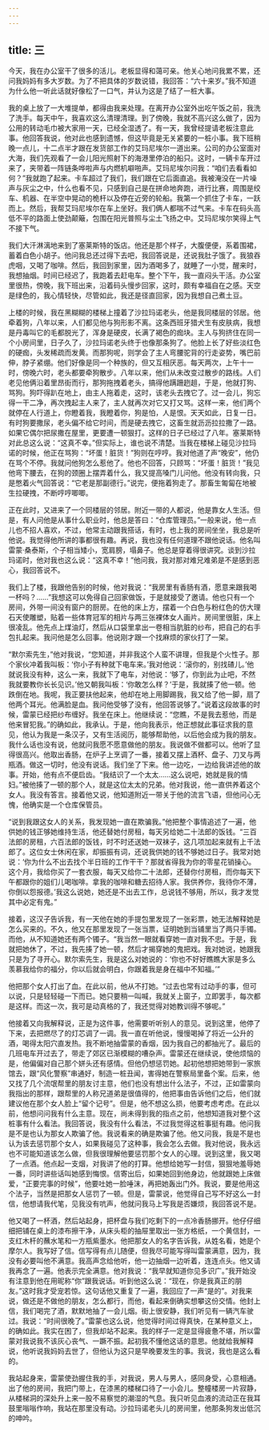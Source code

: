 ```yaml
---
---
---
```

title: 三
---



今天，我在办公室干了很多的活儿。老板显得和蔼可亲。他关心地问我累不累，还问我妈妈有多大岁数。为了不把具体的岁数说错，我回答：“六十来岁。”我不知道为什么他一听此话就好像松了一口气，并认为这是了结了一桩大事。

我的桌上放了一大堆提单，都得由我来处理。在离开办公室外出吃午饭之前，我洗了洗手。每天中午，我喜欢这么清理清理。到了傍晚，我就不高兴这么做了，因为公用的转动毛巾被大家用一天，已经全湿透了。有一天，我曾经提请老板注意此事。他回答我说，他对此也感到遗憾，但这毕竟是无关紧要的一桩小事。我下班稍晚一点儿，十二点半才跟在发货部工作的艾玛尼埃尔一道出来。公司的办公室面对大海，我们先观看了一会儿阳光照射下的海港里停泊的船只。这时，一辆卡车开过来了，夹带着一阵链条哗啦声与内燃机噼啪声。艾玛尼埃尔问我：“咱们去看看如何？”我就跑了起来。卡车超过了我们，我们跟在它后面直追。我被淹没在一片噪声与灰尘之中，什么也看不见，只感到自己是在拼命地奔跑，进行比赛，周围是绞车、机器、在半空中晃动的桅杆以及停在近旁的轮船。我第一个抓住了卡车，一跃而上。然后，我帮艾玛尼埃尔在车上坐好。我们俩人都喘不过气来。卡车在码头高低不平的路面上使劲颠簸，包围在阳光普照与尘土飞扬之中。艾玛尼埃尔笑得上气不接下气。

我们大汗淋漓地来到了塞莱斯特的饭店。他还是那个样子，大腹便便，系着围裙，蓄着白色小胡子。他问我总还过得下去吧，我回答说是，还说我肚子饿了。我狼吞虎咽，又喝了咖啡。然后，我回到家里，因为酒喝多了，就睡了一小觉，醒来时，我想抽烟。时间已经迟了，我跑着去赶电车。整个下午，我一直闷头干活。办公室里很热，傍晚，我下班出来，沿着码头慢步回家，这时，颇有幸福自在之感。天空是绿色的，我心情轻快，尽管如此，我还是径直回家，因为我想自己煮土豆。

上楼的时候，我在黑糊糊的楼梯上撞着了沙拉玛诺老头，他是我同楼层的邻居。他牵着狗，八年以来，人们都见他与狗形影不离。这条西班牙猎犬生有皮肤病，我想是丹毒叫它的毛都脱光了，浑身是硬皮，长满了褐色的痂块。主人与狗挤住在同一个小房间里，日子久了，沙拉玛诺老头终于也像那条狗了。他脸上长了好些淡红色的硬痂，头发稀疏而发黄。而那狗呢，则学会了主人弯腰驼背的行走姿势，嘴巴前伸，脖子紧绷。他们好像是同一个种族的，但又互相厌恶。每天两次，上午十一时，傍晚六时，老头都要牵狗散步。八年以来，他们从未改变过散步的路线。人们老见他俩沿着里昂街而行，那狗拖拽着老头，搞得他蹒跚趔趄，于是，他就打狗、骂狗。狗吓得趴在地上，由主人拖着走，这时，该老头去拽它了。过一会儿，狗忘得一干二净，再次拽起主人来了，主人就再次对它又打又骂。这样一来，他们两个就停在人行道上，你瞪着我，我瞪着你，狗是怕，人是恨。天天如此，日复一日。有时狗要撒尿，老头偏不给它时间，而是硬去拽它，这畜生就沥沥拉拉撒了一路。如果它偶尔把尿撒在屋里，更要遭一顿狠打。这样的日子已经过了八年。塞莱斯特对此总这么说：“这真不幸。”但实际上，谁也说不清楚。当我在楼梯上碰见沙拉玛诺的时候，他正在骂狗：“坏蛋！脏货！”狗则在哼哼。我对他道了声“晚安”，他仍在骂个不停。我就问他狗怎么惹他了。他也不回答，只顾骂：“坏蛋！脏货！”我见他弯下腰去，在狗的颈圈上摆弄着什么，我又提高嗓门儿问他。他没有转向我，只是憋着火气回答说：“它老是那副德行。”说完，便拖着狗走了。那畜生匍匐在地被生拉硬拽，不断哼哼唧唧。

正在此时，又进来了一个同楼层的邻居。附近一带的人都说，他是靠女人生活。但是，有人问他是从事什么职业时，他总是答曰：“仓库管理员。”一般来说，他一点儿也不招人喜欢，不过，他常主动跟我搭话，有时，也上我的房间坐坐，我总是听他说。我觉得他所讲的事都很有趣。再说，我也没有任何道理不跟他说话。他名叫雷蒙·桑泰斯，个子相当矮小，宽肩膀，塌鼻子。他总是穿着得很讲究。谈到沙拉玛诺时，他对我也这么说：“这真不幸！”他问我，我对那对难兄难弟是不是感到恶心，我回答说不。

我们上了楼，我跟他告别的时候，他对我说：“我房里有香肠有酒，愿意来跟我喝一杯吗？……”我想这可以免得自己回家做饭，于是就接受了邀请。他也只有一个房间，外带一间没有窗户的厨房。在他的床上方，摆着一个白色与粉红色的仿大理石天使雕塑，贴着一些体育冠军的相片与两三张裸体女人画片。房间里很脏，床上很凌乱。他先点上煤油灯，然后从口袋里拿出一卷相当肮脏的纱布，把自己的右手包扎起来。我问他是怎么回事。他说刚才跟一个找麻烦的家伙打了一架。

“默尔索先生，”他对我说，“您知道，并非我这个人蛮不讲理，但我是个火性子。那个家伙冲着我叫板：‘你小子有种就下电车来。’我对他说：‘滚你的，别找碴儿。’他就说我没有种，这么一来，我就下了电车，对他说：‘够了，你到此为止吧，不然我就要教你长长见识。’他又朝我叫板：‘你敢怎么样？’于是，我就揍了他一顿。他跌倒在地。我呢，我正要扶他起来，他却在地上用脚踢我，我又给了他一脚，扇了他两个耳光。他满脸是血。我问他受够了没有，他回答说够了。”说着这段故事的时候，雷蒙已经把纱布缠好。我坐在床上。他继续说：“您瞧，不是我去惹他，而是他来冒犯我。”的确如此，我承认。于是，他向我表示，他正想就此事征求我的意见，他认为我是一条汉子，又有生活阅历，能够帮助他，以后他会成为我的朋友。我什么话也没有说，他就问我愿不愿意做他的朋友。我说做不做都可以。他听了显得很高兴。他取出香肠，在炉子上烹调了一番，接着又摆上酒杯、盘子、刀叉与两瓶酒。做这一切时，他没有说话。我们坐了下来。他一边吃，一边给我讲述他的故事。开始，他有点不便启齿。“我结识了一个太太……这么说吧，她就是我的情妇。”被他揍了一顿的那个人，就是这位太太的兄弟。他对我说，他一直供养着这个女人。我没有答言。接着他又说，他知道附近一带关于他的流言飞语，但他问心无愧，他确实是一个仓库保管员。

“说到我跟这女人的关系，我发现她一直在欺骗我。”他把整个事情追述了一遍，他供她的钱正够她维持生活，他还替她付房租，每天另给她二十法郎的饭钱。“三百法郎的房租，六百法郎的饭钱，时不时还送她一双袜子，这几项加起来就有上千法郎了。这位女士休闲在家，却振振有词，还说我供她的钱不够她过日子。我常对她说：‘你为什么不出去找个半日班的工作干干？那就省得我为你的零星花销操心。这个月，我给你买了一套衣服，每天又给你二十法郎，还替你付房租，而你每天下午都跟你的姐们儿喝咖啡。拿我的咖啡和糖去招待人家。我供养你，我待你不薄，你倒以怨报德。’我这么说她，她还是不出去工作，总说钱不够用，所以，我才发觉其中必定有鬼。”

接着，这汉子告诉我，有一天他在她的手提包里发现了一张彩票，她无法解释她是怎么买来的。不久，他又在那里发现了一张当票，证明她到当铺里当了两只手镯。而他，从不知道她还有两个镯子。“我当然一眼就看穿她一直对我不忠。于是，我就把她休了，不过，我先揍了她一顿，然后才揭穿她的鬼把戏。我对她说，她跟我只是为了寻开心。默尔索先生，我是这么对她说的：‘你也不好好瞧瞧大家是多么羡慕我给你的福分，你以后就会明白，你跟着我是身在福中不知福。’”

他把那个女人打出了血。在此以前，他从不打她。“过去也常有过动手的事，但可以说，只是轻轻碰一下而已。她只要稍一叫喊，我就关上窗子，立即罢手，每次都是这样。而这一次，我可是动真格的了，我还觉得对她教训得不够呢。”

他接着又向我解释说，正是为这件事，他需要听听别人的意见。说到这里，他停了下来，去把燃尽了的灯芯调了一调。我一直在听他说，慢慢喝掉了将近一公升的酒，喝得太阳穴直发热。我不断地抽雷蒙的香烟，因为我自己的都抽光了。最后的几班电车开过去了，带走了郊区已渐模糊的嘈杂声。雷蒙还在继续说，使他烦恼的是，他偏偏对自己那个姘头还有感情。但他仍想惩罚她。起初他想把她带到一家旅馆去，跟“风化警察”串通好，制造一桩丑闻，害得她在警察局里备个案。后来，他又找了几个流氓帮里的朋友讨主意，他们也没有想出什么法子，不过，正如雷蒙向我指出的那样，跟帮里的人称兄道弟是很值得的，他把事由告诉他们之后，他们就建议他在那个女人脸上“留个记号”。但是，他不想这么损，他要考虑考虑。在此以前，他想问问我有什么主意。现在，尚未得到我的指点之前，他想知道我对整个这桩事有什么看法。我回答说，我没有什么看法，不过我觉得这桩事挺有趣。他问我是不是也认为那女人欺骗了他。我说看来的确是欺骗了他。他又问我，我是不是也认为该去惩罚那个女人，如果我碰见了这种事，我会怎么去做。我对他说，我永远也不可能知道该怎么做，但我很理解他要惩罚那个女人的心理。说到这里，我又喝了一点酒。他点起一支烟，对我讲了他的打算。他想给她写一封信，狠狠地羞辱她一番，同时讲些话叫她感到悔恨。信寄出后，如果她回到他身边，他就跟她上床做爱，“正要完事的时候”，他要吐她一脸唾沫，再把她轰出门外。我说，要是他用这个法子，当然是把那女人惩罚了一顿。但是，雷蒙说，他觉得自己写不好这么一封信，他想请我代笔，见我没有吭声，他就问我马上写我是否嫌烦，我回答说不是。

他又喝了一杯酒，然后站起身，把杯盘与我们吃剩下的一点冷香肠挪开。他仔仔细细把铺在桌上的漆布擦干净，从床头柜的抽屉里取出一张方格纸，一个黄信封，一支红木杆的蘸水笔和一方瓶紫墨水。他把那女人的名字告诉我，从姓名看，她是个摩尔人。我写好了信。信写得有点儿随便，但我尽可能写得叫雷蒙满意，因为，我没有必要叫他不满意。我高声念给他听，他一边抽烟一边听着，连连点头。他又请我再念了一遍。他表示完全满意。他对我说：“我早就知道你见多识广。”我开始没有注意到他在用昵称“你”跟我说话。听到他这么说：“现在，你是我真正的朋友。”这时我才受宠若惊。这句话他又重复了一遍，我回应了一声“是的”。对我来说，做还是不做他的朋友，怎么都行，而他，看起来倒确实想攀这份交情。他封上信，我们喝完了酒，默默地抽了一会儿烟。街上很安静，我们听见有一辆汽车驶过。我说：“时间很晚了。”雷蒙也这么说，他觉得时间过得真快，在某种意义上，的确如此。我实在困了，但我却站不起来。我的样子一定是显得疲惫不堪，所以雷蒙对我说我不该灰心丧气、一蹶不振。起初我不懂他这话的意思。他就给我解释说，他听说我妈妈去世了，但他认为这只是早晚要发生的事。我说，我也是这么看的。

我站起身来，雷蒙使劲握住我的手，对我说，男人与男人，感同身受，心意相通。出了他的房间，我把门带上，在漆黑的楼梯口待了一小会儿。整幢楼房一片寂静，从楼梯洞的深处升上来一股不易察觉的潮湿的气息。我只听见血液的流动正在我耳鼓里嗡嗡作响，我站在那里没有动。沙拉玛诺老头儿的房间里，他那条狗发出低沉的呻吟。